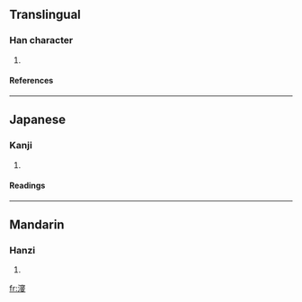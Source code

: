 ==Translingual==
===Han character===
{{Han char|rn=85|rad=水|as=13|sn=16|four=|canj=水十尸水 (EJSE)}}
# {{defn|Han|sort=水13}}
====References====
{{Han ref|kx=0654.240|dkj=18445|dj=1065.020|hdz=31764.140|uh=6FC5|ud=28613}}

----
==Japanese==
===Kanji===
{{ja-kanji|grade=|rs=水13}}
# {{defn|Japanese}} 
====Readings====
{{ja-readings|on=[[しん]] (shin)|kun=[[うるおう]] (uruou), [[ひたす]] (hitasu)}}

----
==Mandarin==
===Hanzi===
{{cmn-hanzi|pin=[[fèn]] ([[fen4]]), [[jìn]] ([[jin4]]), [[pēn]] ([[pen1]])|wg=fen<sup>4</sup>, chin<sup>4</sup>, p'en<sup>1</sup>}}
# {{defn|Mandarin}}

[[fr:濅]]